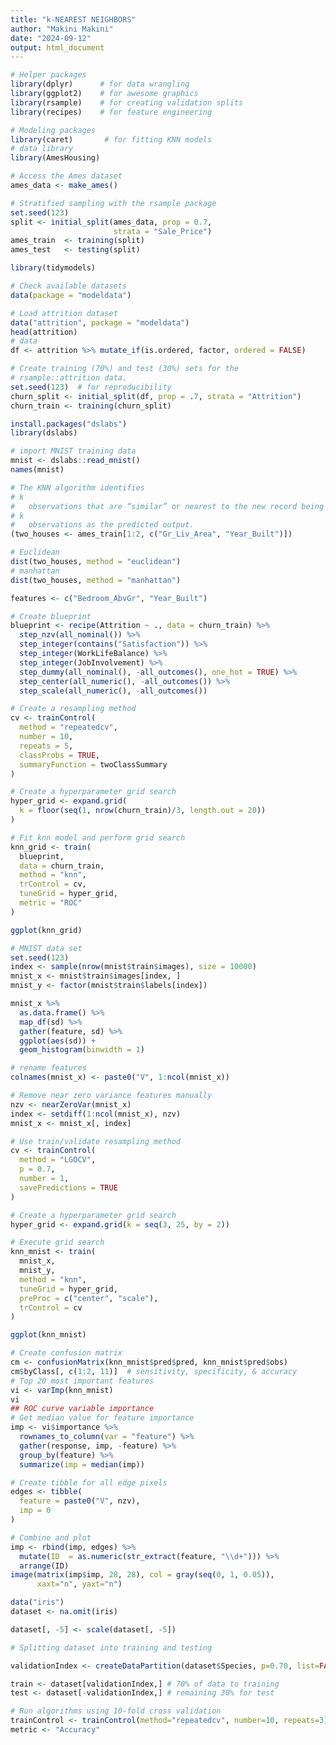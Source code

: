 ```yaml
---
title: "k-NEAREST NEIGHBORS"
author: "Makini Makini"
date: "2024-09-12"
output: html_document
---
```


```r
# Helper packages
library(dplyr)      # for data wrangling
library(ggplot2)    # for awesome graphics
library(rsample)    # for creating validation splits
library(recipes)    # for feature engineering

# Modeling packages
library(caret)       # for fitting KNN models
# data library
library(AmesHousing)

# Access the Ames dataset
ames_data <- make_ames()

# Stratified sampling with the rsample package
set.seed(123)
split <- initial_split(ames_data, prop = 0.7, 
                       strata = "Sale_Price")
ames_train  <- training(split)
ames_test   <- testing(split)

library(tidymodels)

# Check available datasets
data(package = "modeldata")

# Load attrition dataset
data("attrition", package = "modeldata")
head(attrition)
# data
df <- attrition %>% mutate_if(is.ordered, factor, ordered = FALSE)

# Create training (70%) and test (30%) sets for the 
# rsample::attrition data.
set.seed(123)  # for reproducibility
churn_split <- initial_split(df, prop = .7, strata = "Attrition")
churn_train <- training(churn_split)

install.packages("dslabs")
library(dslabs)

# import MNIST training data
mnist <- dslabs::read_mnist()
names(mnist)
```


```r
# The KNN algorithm identifies  
# k
#   observations that are “similar” or nearest to the new record being predicted and then uses the average response value (regression) or the most common class (classification) of those  
# k
#   observations as the predicted output.
(two_houses <- ames_train[1:2, c("Gr_Liv_Area", "Year_Built")])

# Euclidean
dist(two_houses, method = "euclidean")
# manhattan
dist(two_houses, method = "manhattan")

features <- c("Bedroom_AbvGr", "Year_Built")
```

```r
# Create blueprint
blueprint <- recipe(Attrition ~ ., data = churn_train) %>%
  step_nzv(all_nominal()) %>%
  step_integer(contains("Satisfaction")) %>%
  step_integer(WorkLifeBalance) %>%
  step_integer(JobInvolvement) %>%
  step_dummy(all_nominal(), -all_outcomes(), one_hot = TRUE) %>%
  step_center(all_numeric(), -all_outcomes()) %>%
  step_scale(all_numeric(), -all_outcomes())

# Create a resampling method
cv <- trainControl(
  method = "repeatedcv", 
  number = 10, 
  repeats = 5,
  classProbs = TRUE,                 
  summaryFunction = twoClassSummary
)

# Create a hyperparameter grid search
hyper_grid <- expand.grid(
  k = floor(seq(1, nrow(churn_train)/3, length.out = 20))
)

# Fit knn model and perform grid search
knn_grid <- train(
  blueprint, 
  data = churn_train, 
  method = "knn", 
  trControl = cv, 
  tuneGrid = hyper_grid,
  metric = "ROC"
)

ggplot(knn_grid)
```

```r
# MNIST data set
set.seed(123)
index <- sample(nrow(mnist$train$images), size = 10000)
mnist_x <- mnist$train$images[index, ]
mnist_y <- factor(mnist$train$labels[index])

mnist_x %>%
  as.data.frame() %>%
  map_df(sd) %>%
  gather(feature, sd) %>%
  ggplot(aes(sd)) +
  geom_histogram(binwidth = 1)

# rename features
colnames(mnist_x) <- paste0("V", 1:ncol(mnist_x))

# Remove near zero variance features manually
nzv <- nearZeroVar(mnist_x)
index <- setdiff(1:ncol(mnist_x), nzv)
mnist_x <- mnist_x[, index]

# Use train/validate resampling method
cv <- trainControl(
  method = "LGOCV", 
  p = 0.7,
  number = 1,
  savePredictions = TRUE
)

# Create a hyperparameter grid search
hyper_grid <- expand.grid(k = seq(3, 25, by = 2))

# Execute grid search
knn_mnist <- train(
  mnist_x,
  mnist_y,
  method = "knn",
  tuneGrid = hyper_grid,
  preProc = c("center", "scale"),
  trControl = cv
)

ggplot(knn_mnist)
```

```r
# Create confusion matrix
cm <- confusionMatrix(knn_mnist$pred$pred, knn_mnist$pred$obs)
cm$byClass[, c(1:2, 11)]  # sensitivity, specificity, & accuracy
# Top 20 most important features
vi <- varImp(knn_mnist)
vi
## ROC curve variable importance
# Get median value for feature importance
imp <- vi$importance %>%
  rownames_to_column(var = "feature") %>%
  gather(response, imp, -feature) %>%
  group_by(feature) %>%
  summarize(imp = median(imp))

# Create tibble for all edge pixels
edges <- tibble(
  feature = paste0("V", nzv),
  imp = 0
)

# Combine and plot
imp <- rbind(imp, edges) %>%
  mutate(ID  = as.numeric(str_extract(feature, "\\d+"))) %>%
  arrange(ID)
image(matrix(imp$imp, 28, 28), col = gray(seq(0, 1, 0.05)), 
      xaxt="n", yaxt="n")

```

```r
data("iris")
dataset <- na.omit(iris)

dataset[, -5] <- scale(dataset[, -5])

# Splitting dataset into training and testing

validationIndex <- createDataPartition(dataset$Species, p=0.70, list=FALSE)

train <- dataset[validationIndex,] # 70% of data to training
test <- dataset[-validationIndex,] # remaining 30% for test

# Run algorithms using 10-fold cross validation
trainControl <- trainControl(method="repeatedcv", number=10, repeats=3)
metric <- "Accuracy"


```

